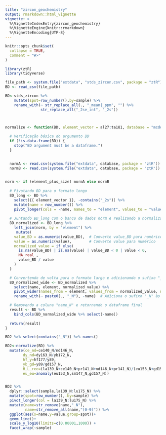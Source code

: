 ```yaml
---
title: "zircon_geochemistry"
output: rmarkdown::html_vignette
vignette: >
  %\VignetteIndexEntry{zircon_geochemistry}
  %\VignetteEngine{knitr::rmarkdown}
  %\VignetteEncoding{UTF-8}
---
```


```r
knitr::opts_chunk$set(
  collapse = TRUE,
  comment = "#>"
)
```

```r
library(ztR)
library(tidyverse)
```

```r
file_path <- system.file("extdata", "stds_zircon.csv", package = "ztR")
BD <- read_csv(file_path)

BD<-stds_zircon %>% 
    mutate(spot=row_number(),by=sample) %>% 
    rename_with(~ str_replace_all(., "_mean|_ppm", "") %>%
                str_replace_all("_2se_int", "_2s"))




```

```r

normalize <- function(BD, element_vector = al27:ta181, database = "mcdon_sun_1995.csv", element_plus_size = TRUE) {
  
  # Verificação básica do argumento BD
  if (!is.data.frame(BD)) {
    stop("BD argument must be a dataframe.")
  }
  

  normA <- read.csv(system.file("extdata", database, package = "ztR")) %>% dplyr::select(-element,element="element_2") 
  normB <- read.csv(system.file("extdata", database, package = "ztR")) %>% dplyr::select(-element_2) 
  

norm <- if (element_plus_size) normA else normB
  
  # Pivotando BD para o formato longo
  BD_long <- BD %>%
    select({{ element_vector }}, -contains("_2s")) %>%
    mutate(name = row_number()) %>%
    pivot_longer(cols = -name, names_to = "element", values_to = "value_BD")
  
  # Juntando BD_long com o banco de dados norm e realizando a normalização
  BD_normalized <- BD_long %>%
    left_join(norm, by = "element") %>%
     mutate(
    value_BD = as.numeric(value_BD),  # Converte value_BD para numérico
    value = as.numeric(value),        # Converte value para numérico
    normalized_value = if_else(
      is.na(value_BD) | is.na(value) | value_BD < 0 | value < 0, 
      NA_real_, 
      value_BD / value
    )
  )

  # Convertendo de volta para o formato largo e adicionando o sufixo "_N"
  BD_normalized_wide <- BD_normalized %>%
    select(name, element, normalized_value) %>%
    pivot_wider(names_from = element, values_from = normalized_value, names_sep = "") %>%
    rename_with(~ paste0(., "_N"), -name)  # Adiciona o sufixo "_N" às colunas, exceto "name"

  # Removendo a coluna "name_N" e retornando o dataframe final
  result <- BD %>%
    bind_cols(BD_normalized_wide %>% select(-name))
  
  return(result)
}

BD2 %>% select(contains("_N")) %>% names()

BD2<-normalize(BD) %>% 
  mutate(ce_nd=ce140_N/nd146_N,
        dy_nd=dy163_N/yb172_N,
        hf_y=hf177/y89,
        yb_gd=y89/gd157_N,
        H_L_ree=(la139_N+ce140_N+pr141_N+nd146_N+pr141_N)/(eu153_N+gd157_N+tb159_N+ho165_N+er166_N+tm169_N+yb172_N+lu175_N),
        eu_eu=anomaly(eu153_N,sm147_N,gd157_N))



```


```r

BD2 %>% 
  dplyr::select(sample,la139_N:lu175_N) %>% 
  mutate(spot=row_number(),.by=sample) %>% 
  pivot_longer(col = la139_N:lu175_N) %>% 
  mutate(name=str_remove(name,"_N"),
         name=str_remove_all(name,"[0-9]")) %>% 
  ggplot(aes(x=name,y=value,group=spot))+
  geom_line()+
  scale_y_log10(limits=c(0.00001,1000)) +
  facet_wrap(~sample)
```

